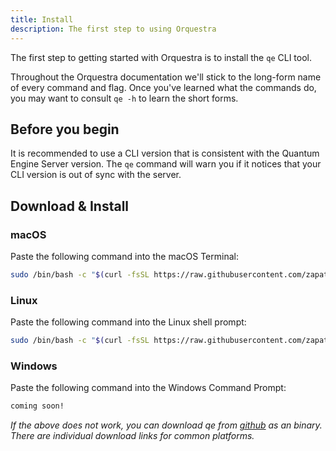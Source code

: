 ```yaml
---
title: Install
description: The first step to using Orquestra
---
```



The first step to getting started with Orquestra is to install the `qe` CLI tool. 

Throughout the Orquestra documentation we'll stick to the long-form name of every command and flag. Once you've learned what the commands do, you may want to consult `qe -h` to learn the short forms.

## Before you begin

It is recommended to use a CLI version that is consistent with the Quantum Engine Server version. The `qe` command will warn you if it notices that your CLI version is out of sync with the server.
## Download & Install

### macOS
Paste the following command into the macOS Terminal:

```bash
sudo /bin/bash -c "$(curl -fsSL https://raw.githubusercontent.com/zapatacomputing/qe-cli/master/install.sh)"
```

### Linux
Paste the following command into the Linux shell prompt:

```bash
sudo /bin/bash -c "$(curl -fsSL https://raw.githubusercontent.com/zapatacomputing/qe-cli/master/install.sh)"
```

### Windows
Paste the following command into the Windows Command Prompt:

```bash
coming soon!
```



*If the above does not work, you can download qe from [github](https://github.com/zapatacomputing/qe-cli/releases/latest) as an binary. There are individual download links for common platforms.*